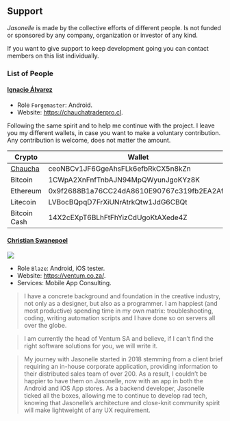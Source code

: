 ## Support

*Jasonelle* is made by the collective efforts of different
people. Is not funded or sponsored by any company, organization
or investor of any kind. 

If you want to give support to keep development going
you can contact members on this list individually.

### List of People

#### [Ignacio Álvarez](https://github.com/panterozo)

- Role `Forgemaster`: Android.
- Website: [https://chauchatraderpro.cl](https://chauchatraderpro.cl).

Following the same spirit and to help me continue 
with the project. I leave you my different wallets, 
in case you want to make a voluntary contribution. 
Any contribution is welcome, does not matter the amount.

|Crypto| Wallet|
|---|---|
|[Chaucha](https://www.chaucha.cl)|ceoNBCv1JF6GgeAhsFLk6efbRkCX5n8kZn
|Bitcoin|1CWpA2XnFnfTnbAJN94MpQWyunJgoKYz8K
|Ethereum|0x9f2688B1a76CC24dA8610E90767c319fb2EA2Af0
|Litecoin|LVBocBQpqD7FrXiUNrAtrkQtw1JdG6CBQt
|Bitcoin Cash|14X2cEXpT6BLhFtFhYizCdUgoKtAXede4Z

#### [Christian Swanepoel](https://github.com/christianswanepoel)

![](https://avatars1.githubusercontent.com/u/7249713?s=100&v=4)

- Role `Blaze`: Android, iOS tester.
- Website: [https://ventum.co.za/](https://ventum.co.za/).
- Services: Mobile App Consulting.

> I have a concrete background and foundation in the creative industry, 
> not only as a designer, but also as a programmer. 
> I am happiest (and most productive) spending time in my own matrix: 
> troubleshooting, coding, writing automation scripts and 
> I have done so on servers all over the globe.

> I am currently the head of Ventum SA and believe, if I can’t find 
> the right software solutions for you, we will write it.

> My journey with Jasonelle started in 2018 stemming from a 
> client brief requiring an in-house corporate application, 
> providing information to their distributed sales team of over 200. 
> As a result, I couldn't be happier to have them on Jasonelle, 
> now with an app in both the Android and iOS App stores.
> As a backend developer, Jasonelle ticked all the boxes, 
> allowing me to continue to develop rad tech, knowing that 
> Jasonelle's architecture and close-knit community spirit will make 
> lightweight of any UX requirement.
